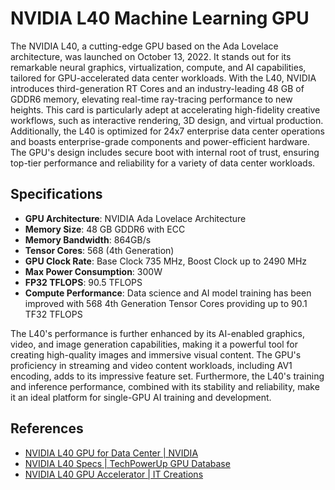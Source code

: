 # NVIDIA L40 Machine Learning GPU

The NVIDIA L40, a cutting-edge GPU based on the Ada Lovelace architecture, was launched on October 13, 2022. It stands out for its remarkable neural graphics, virtualization, compute, and AI capabilities, tailored for GPU-accelerated data center workloads. With the L40, NVIDIA introduces third-generation RT Cores and an industry-leading 48 GB of GDDR6 memory, elevating real-time ray-tracing performance to new heights. This card is particularly adept at accelerating high-fidelity creative workflows, such as interactive rendering, 3D design, and virtual production. Additionally, the L40 is optimized for 24x7 enterprise data center operations and boasts enterprise-grade components and power-efficient hardware. The GPU's design includes secure boot with internal root of trust, ensuring top-tier performance and reliability for a variety of data center workloads.

## Specifications

- **GPU Architecture**: NVIDIA Ada Lovelace Architecture
- **Memory Size**: 48 GB GDDR6 with ECC
- **Memory Bandwidth**: 864GB/s
- **Tensor Cores**: 568 (4th Generation)
- **GPU Clock Rate**: Base Clock 735 MHz, Boost Clock up to 2490 MHz
- **Max Power Consumption**: 300W
- **FP32 TFLOPS**: 90.5 TFLOPS
- **Compute Performance**: Data science and AI model training has been improved with 568 4th Generation Tensor Cores providing up to 90.1 TF32 TFLOPS

The L40's performance is further enhanced by its AI-enabled graphics, video, and image generation capabilities, making it a powerful tool for creating high-quality images and immersive visual content. The GPU's proficiency in streaming and video content workloads, including AV1 encoding, adds to its impressive feature set. Furthermore, the L40's training and inference performance, combined with its stability and reliability, make it an ideal platform for single-GPU AI training and development.

## References

- [NVIDIA L40 GPU for Data Center | NVIDIA](https://www.nvidia.com)
- [NVIDIA L40 Specs | TechPowerUp GPU Database](https://www.techpowerup.com)
- [NVIDIA L40 GPU Accelerator | IT Creations](https://www.itcreations.com)
